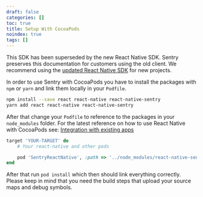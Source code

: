 ```yaml
---
draft: false
categories: []
toc: true
title: Setup With CocoaPods
noindex: true
tags: []
---
```


<Alert level="warning" title="Note"><markdown>

This SDK has been superseded by the new React Native SDK. Sentry preserves this documentation for customers using the old client. We recommend using the [updated React Native SDK](/platforms/react-native/) for new projects.

</markdown></Alert>

In order to use Sentry with CocoaPods you have to install the packages with `npm` or `yarn` and link them locally in your `Podfile`.

```bash
npm install --save react react-native react-native-sentry
yarn add react react-native react-native-sentry
```

After that change your `Podfile` to reference to the packages in your `node_modules` folder. For the latest reference on how to use React Native with CocoaPods see: [Integration with existing apps](https://facebook.github.io/react-native/docs/integration-with-existing-apps.html#configuring-cocoapods-dependencies)

```ruby
target 'YOUR-TARGET' do
    # Your react-native and other pods

    pod 'SentryReactNative', :path => '../node_modules/react-native-sentry/SentryReactNative.podspec' # or your path to node_modules
end
```

After that run `pod install` which then should link everything correctly. Please keep in mind that you need the build steps that upload your source maps and debug symbols.
